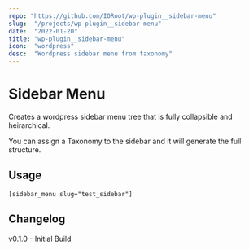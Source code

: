 ```yaml
---
repo: "https://github.com/IORoot/wp-plugin__sidebar-menu"
slug:  "/projects/wp-plugin__sidebar-menu"
date:  "2022-01-20"
title: "wp-plugin__sidebar-menu"
icon:  "wordpress"
desc:  "Wordpress sidebar menu from taxonomy"
---
```

# Sidebar Menu

Creates a wordpress sidebar menu tree that is fully collapsible and heirarchical. 

You can assign a Taxonomy to the sidebar and it will generate the full structure.

## Usage

`[sidebar_menu slug="test_sidebar"]`



## Changelog

v0.1.0 - Initial Build